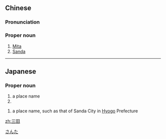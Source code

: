 ==Chinese==
{{zh-forms}}

===Pronunciation===
{{zh-pron
|m=Sāntián
|cat=pn
}}

===Proper noun===
{{zh-proper noun}}

# [[Mita]] {{gloss|Japanese name or place name}}
# [[Sanda]] {{gloss|Japanese name or place name}}

----

==Japanese==
{{ja-kanjitab|み|た|yomi=k}}

===Proper noun===
{{ja-pos|みた|proper}}

# a place name
# {{surname|lang=ja|sort=みた}}

{{ja-kanjitab|さん|た|k2=だ|yomi=j|r=y}}

{{ja-pos|さんだ|proper}}

# a place name, such as that of Sanda City in [[Hyogo]] Prefecture

[[Category:ja:Cities|さんた]]

[[zh:三田]]